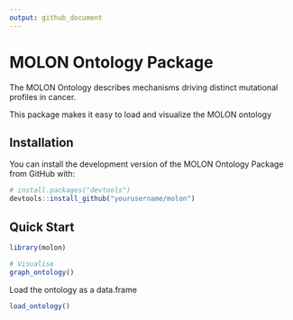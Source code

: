 ```yaml
---
output: github_document
---
```


# MOLON Ontology Package

The MOLON Ontology describes mechanisms driving distinct mutational profiles in cancer.

This package makes it easy to load and visualize the MOLON ontology


## Installation

You can install the development version of the MOLON Ontology Package from GitHub with:

```r
# install.packages("devtools")
devtools::install_github("yourusername/molon")
```

## Quick Start

```r
library(molon)

# Visualise
graph_ontology()
```

Load the ontology as a data.frame
```r
load_ontology()
```


